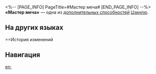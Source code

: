 <%-- [PAGE_INFO]
PageTitle=#Мастер меча#
[END_PAGE_INFO] --%>
{{Навык Инфобокс
|Название         = Мастер меча
|Изображение      = След Мастер меча.png
|Персонаж         = Цзинлю
|Тип              = Доп. способность
|Возвышение       = 4
|Длительность     = 
|Описание         = Использование умения Непостижимая Зарница дополнительно восстанавливает 15 ед. энергии. Использование умения Луна на застывшей реке дополнительно восстанавливает 8 ед. энергии.
|Свойство1        = 
|Масштабирование1 = 
}}
'''«Мастер меча»''' — одна из [[дополнительная способность|дополнительных способностей]] [[Цзинлю]].

==На других языках==
{{На других языках
|en   = Sword Champion
|zhs  = 剑首
|zht  = 劍首
|ja   = {{Rubi|剣首|けんしゅ}}
|ko   = 검술의 일인자
|es   = Maestra de espadas
|fr   = Championne de l'épée
|ru   = Мастер меча
|th   = Sword Champion
|vi   = Kiếm Thủ Hàng Đầu
|de   = Schwertmeisterin
|id   = Sword Champion
|pt   = Campeã da Espada
}}

==История изменений
{{История изменений|3.5}}

==Навигация==
{{Навык Навбокс|Цзинлю}}

[[en:]]